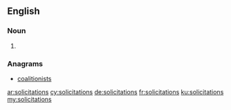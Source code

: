 ==English==

===Noun===
{{head|en|plural}}

# {{plural of|solicitation|lang=en}}

===Anagrams===
* [[coalitionists#English|coalitionists]]

[[ar:solicitations]]
[[cy:solicitations]]
[[de:solicitations]]
[[fr:solicitations]]
[[ku:solicitations]]
[[my:solicitations]]